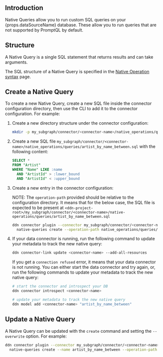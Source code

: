 ## Introduction

Native Queries allow you to run custom SQL queries on your {props.dataSourceName} database. These allow you to run
queries that are not supported by PromptQL by default.

## Structure

A Native Query is a single SQL statement that returns results and can take arguments.

The SQL structure of a Native Query is specified in the
[Native Operation syntax](/reference/connectors/nativeQuerySyntax.mdx) page.

## Create a Native Query

To create a new Native Query, create a new SQL file inside the connector configuration directory, then use the CLI to
add it to the connector configuration. For example:

1. Create a new directory structure under the connector configuration:

   ```sh
   mkdir -p my_subgraph/connector/<connector-name>/native_operations/queries/
   ```

2. Create a new SQL file `my_subgraph/connector/<connector-name>/native_operations/queries/artist_by_name_between.sql`
   with the following content:

   ```sql
   SELECT *
   FROM "Artist"
   WHERE "Name" LIKE :name
     AND "ArtistId" > :lower_bound
     AND "ArtistId" < :upper_bound
   ```

3. Create a new entry in the connector configuration:

   NOTE: The `operation-path` provided should be relative to the configuration directory. It means that for the below
   case, the SQL file is expected to be present at
   `<ddn-project-root>/my_subgraph/connector/<connector-name>/native-operations/queries/artist_by_name_between.sql`

   ```sh
   ddn connector plugin --connector my_subgraph/connector/<connector-name>/connector.yaml -- \
     native-queries create --operation-path native_operations/queries/artist_by_name_between.sql --name artist_by_name_between
   ```

4. If your data connector is running, run the following command to update your metadata to track the new native query:

   ```sh
   ddn connector-link update <connector-name> --add-all-resources
   ```

   If you get a `connection refused` error, it means that your data connector is not running. You can either start the
   data connector and try again, or, run the following commands to update your metadata to track the new native query:

   ```sh
   # start the connector and introspect your DB
   ddn connector introspect <connector-name>

   # update your metadata to track the new native query
   ddn model add <connector-name> "artist_by_name_between"
   ```

## Update a Native Query

A Native Query can be updated with the `create` command and setting the `--overwrite` option. For example:

```sh
ddn connector plugin --connector my_subgraph/connector/<connector-name>/connector.yaml -- \
  native-queries create --name artist_by_name_between --operation-path native_operations/queries/artist_by_name_between.sql  --overwrite
```
